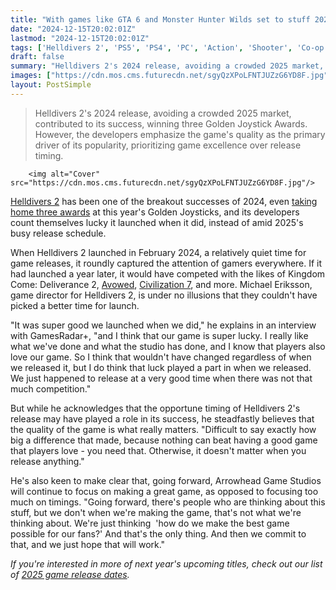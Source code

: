 ```yaml
---
title: "With games like GTA 6 and Monster Hunter Wilds set to stuff 2025, Helldivers 2 lead says 'it was super good we launched when we did'"
date: "2024-12-15T20:02:01Z"
lastmod: "2024-12-15T20:02:01Z"
tags: ['Helldivers 2', 'PS5', 'PS4', 'PC', 'Action', 'Shooter', 'Co-op']
draft: false
summary: "Helldivers 2's 2024 release, avoiding a crowded 2025 market, contributed to its success, winning three Golden Joystick Awards.  However, the developers emphasize the game's quality as the primary driver of its popularity, prioritizing game excellence over release timing."
images: ["https://cdn.mos.cms.futurecdn.net/sgyQzXPoLFNTJUZzG6YD8F.jpg"]
layout: PostSimple
---
```

> Helldivers 2's 2024 release, avoiding a crowded 2025 market, contributed to its success, winning three Golden Joystick Awards.  However, the developers emphasize the game's quality as the primary driver of its popularity, prioritizing game excellence over release timing.


        <img alt="Cover" src="https://cdn.mos.cms.futurecdn.net/sgyQzXPoLFNTJUZzG6YD8F.jpg"/>
        
[Helldivers 2](https://www.gamesradar.com/helldivers-2-guide/) has been one of the breakout successes of 2024, even [taking home three awards](https://www.gamesradar.com/games/here-are-all-the-golden-joystick-awards-2024-winners/) at this year's Golden Joysticks, and its developers count themselves lucky it launched when it did, instead of amid 2025's busy release schedule.

When Helldivers 2 launched in February 2024, a relatively quiet time for game releases, it roundly captured the attention of gamers everywhere. If it had launched a year later, it would have competed with the likes of Kingdom Come: Deliverance 2, [Avowed](https://www.gamesradar.com/avowed-guide/), [Civilization 7](https://www.gamesradar.com/games/strategy/civilization-7-guide/), and more. Michael Eriksson, game director for Helldivers 2, is under no illusions that they couldn't have picked a better time for launch. 

"It was super good we launched when we did," he explains in an interview with GamesRadar+, "and I think that our game is super lucky. I really like what we've done and what the studio has done, and I know that players also love our game. So I think that wouldn't have changed regardless of when we released it, but I do think that luck played a part in when we released. We just happened to release at a very good time when there was not that much competition."

But while he acknowledges that the opportune timing of Helldivers 2's release may have played a role in its success, he steadfastly believes that the quality of the game is what really matters. "Difficult to say exactly how big a difference that made, because nothing can beat having a good game that players love - you need that. Otherwise, it doesn't matter when you release anything."

He's also keen to make clear that, going forward, Arrowhead Game Studios will continue to focus on making a great game, as opposed to focusing too much on timings. "Going forward, there's people who are thinking about this stuff, but we don't when we're making the game, that's not what we're thinking about. We're just thinking  'how do we make the best game possible for our fans?' And that's the only thing. And then we commit to that, and we just hope that will work."

*If you're interested in more of next year's upcoming titles, check out our list of *[<em>2025 game release dates</em>](https://www.gamesradar.com/video-game-release-dates/)*.*
        